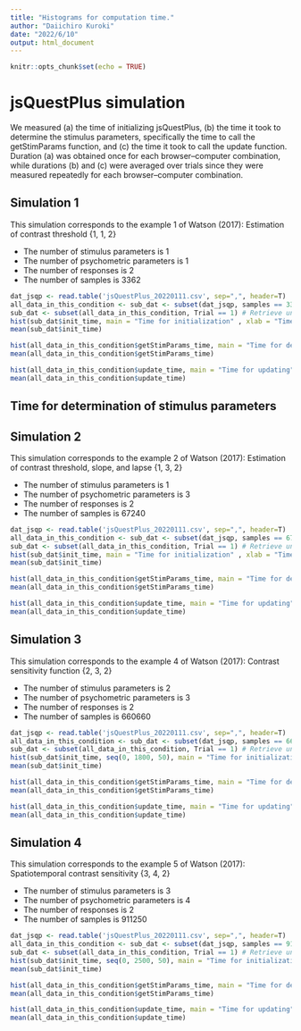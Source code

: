 ```yaml
---
title: "Histograms for computation time."
author: "Daiichiro Kuroki"
date: "2022/6/10"
output: html_document
---
```


```r
knitr::opts_chunk$set(echo = TRUE)
```

# jsQuestPlus simulation

We measured (a) the time of initializing jsQuestPlus, (b) the time it took to determine the stimulus parameters, specifically the time to call the getStimParams function, and (c) the time it took to call the update function. Duration (a) was obtained once for each browser–computer combination, while durations (b) and (c) were averaged over trials since they were measured repeatedly for each browser–computer combination.

## Simulation 1

This simulation corresponds to the example 1 of Watson (2017): Estimation of contrast threshold {1, 1, 2}

- The number of stimulus parameters is 1
- The number of psychometric parameters is 1
- The number of responses is 2
- The number of samples is 3362

```r
dat_jsqp <- read.table('jsQuestPlus_20220111.csv', sep=",", header=T) 
all_data_in_this_condition <- sub_dat <- subset(dat_jsqp, samples == 3362) 
sub_dat <- subset(all_data_in_this_condition, Trial == 1) # Retrieve unique initialization time.
hist(sub_dat$init_time, main = "Time for initialization" , xlab = "Time (ms)")
mean(sub_dat$init_time)

hist(all_data_in_this_condition$getStimParams_time, main = "Time for determination of stimulus parameters" , xlab = "Time (ms)")
mean(all_data_in_this_condition$getStimParams_time)

hist(all_data_in_this_condition$update_time, main = "Time for updating" , xlab = "Time (ms)")
mean(all_data_in_this_condition$update_time)

```

## Time for determination of stimulus parameters

## Simulation 2

This simulation corresponds to the example 2 of Watson (2017): Estimation of contrast threshold, slope, and lapse {1, 3, 2} 

- The number of stimulus parameters is 1
- The number of psychometric parameters is 3
- The number of responses is 2
- The number of samples is 67240

```r
dat_jsqp <- read.table('jsQuestPlus_20220111.csv', sep=",", header=T) 
all_data_in_this_condition <- sub_dat <- subset(dat_jsqp, samples == 67240) 
sub_dat <- subset(all_data_in_this_condition, Trial == 1) # Retrieve unique initialization time.
hist(sub_dat$init_time, main = "Time for initialization" , xlab = "Time (ms)")
mean(sub_dat$init_time)

hist(all_data_in_this_condition$getStimParams_time, main = "Time for determination of stimulus parameters" , xlab = "Time (ms)")
mean(all_data_in_this_condition$getStimParams_time)

hist(all_data_in_this_condition$update_time, main = "Time for updating" , xlab = "Time (ms)")
mean(all_data_in_this_condition$update_time)

```

## Simulation 3

This simulation corresponds to the example 4 of Watson (2017): Contrast sensitivity function {2, 3, 2}

- The number of stimulus parameters is 2
- The number of psychometric parameters is 3
- The number of responses is 2
- The number of samples is 660660

```r
dat_jsqp <- read.table('jsQuestPlus_20220111.csv', sep=",", header=T) 
all_data_in_this_condition <- sub_dat <- subset(dat_jsqp, samples == 660660) 
sub_dat <- subset(all_data_in_this_condition, Trial == 1) # Retrieve unique initialization time.
hist(sub_dat$init_time, seq(0, 1800, 50), main = "Time for initialization" , xlab = "Time (ms)")
mean(sub_dat$init_time)

hist(all_data_in_this_condition$getStimParams_time, main = "Time for determination of stimulus parameters" , xlab = "Time (ms)")
mean(all_data_in_this_condition$getStimParams_time)

hist(all_data_in_this_condition$update_time, main = "Time for updating" , xlab = "Time (ms)")
mean(all_data_in_this_condition$update_time)

```

## Simulation 4

This simulation corresponds to the example 5 of Watson (2017): Spatiotemporal contrast sensitivity {3, 4, 2} 

- The number of stimulus parameters is 3
- The number of psychometric parameters is 4
- The number of responses is 2
- The number of samples is 911250

```r
dat_jsqp <- read.table('jsQuestPlus_20220111.csv', sep=",", header=T) 
all_data_in_this_condition <- sub_dat <- subset(dat_jsqp, samples == 911250) 
sub_dat <- subset(all_data_in_this_condition, Trial == 1) # Retrieve unique initialization time.
hist(sub_dat$init_time, seq(0, 2500, 50), main = "Time for initialization" , xlab = "Time (ms)")
mean(sub_dat$init_time)

hist(all_data_in_this_condition$getStimParams_time, main = "Time for determination of stimulus parameters" , xlab = "Time (ms)")
mean(all_data_in_this_condition$getStimParams_time)

hist(all_data_in_this_condition$update_time, main = "Time for updating" , xlab = "Time (ms)")
mean(all_data_in_this_condition$update_time)

```